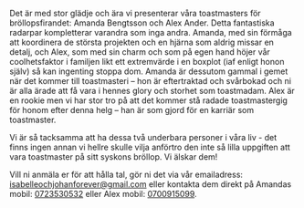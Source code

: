 Det är med stor glädje och ära vi presenterar våra toastmasters för bröllopsfirandet: Amanda Bengtsson och Alex Ander. Detta fantastiska radarpar kompletterar varandra som inga andra. Amanda, med sin förmåga att koordinera de största projekten och en hjärna som aldrig missar en detalj, och Alex, som med sin charm och som på egen hand höjer vår coolhetsfaktor i familjen likt ett extremvärde i en boxplot (iaf enligt honon själv) så kan ingenting stoppa dom. Amanda är dessutom gammal i gemet när det kommer till toastmasteri – hon är eftertraktad och svårbokad och ni är alla ärade att få vara i hennes glory och storhet som toastmadam. Alex är en rookie men vi har stor tro på att det kommer stå radade toastmastergig för honom efter denna helg – han är som gjord för en karriär som toastmaster.

Vi är så tacksamma att ha dessa två underbara personer i våra liv - det finns ingen annan vi hellre skulle vilja anförtro den inte så lilla uppgiften att vara toastmaster på sitt syskons bröllop. Vi älskar dem!

Vill ni anmäla er för att hålla tal, gör ni det via vår emailadress: [isabelleochjohanforever@gmail.com](mailto:isabelleochjohanforever@gmail.com) eller kontakta dem direkt på Amandas mobil: [0723530532](tel:0723530532) eller Alex mobil: [0700915099](tel:0700915099).
